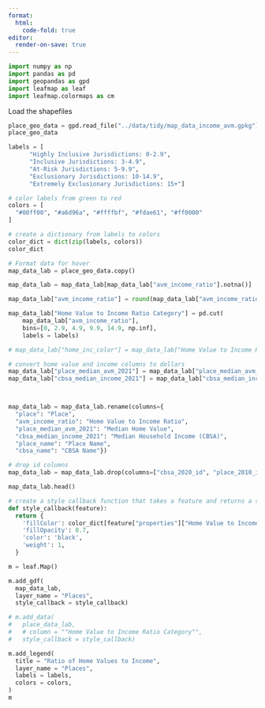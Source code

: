 ```yaml
---
format:
  html:
    code-fold: true
editor:
  render-on-save: true
---
```



```python
import numpy as np
import pandas as pd
import geopandas as gpd
import leafmap as leaf
import leafmap.colormaps as cm
```

Load the shapefiles



```python
place_geo_data = gpd.read_file("../data/tidy/map_data_income_avm.gpkg")
place_geo_data
```


```python
labels = [
      "Highly Inclusive Jurisdictions: 0-2.9",
      "Inclusive Jurisdictions: 3-4.9",
      "At-Risk Jurisdictions: 5-9.9",
      "Exclusionary Jurisdictions: 10-14.9",
      "Extremely Exclusionary Jurisdictions: 15+"]

# color labels from green to red
colors = [
  "#00ff00", "#a6d96a", "#ffffbf", "#fdae61", "#ff0000"
]

# create a dictionary from labels to colors
color_dict = dict(zip(labels, colors))
color_dict
```


```python

# Format data for hover
map_data_lab = place_geo_data.copy()

map_data_lab = map_data_lab[map_data_lab["avm_income_ratio"].notna()]

map_data_lab["avm_income_ratio"] = round(map_data_lab["avm_income_ratio"], 1)

map_data_lab["Home Value to Income Ratio Category"] = pd.cut(
    map_data_lab["avm_income_ratio"],
    bins=[0, 2.9, 4.9, 9.9, 14.9, np.inf],
    labels = labels)

# map_data_lab["home_inc_color"] = map_data_lab["Home Value to Income Ratio Category"].map(color_dict)

# convert home value and income columns to dollars
map_data_lab["place_median_avm_2021"] = map_data_lab["place_median_avm_2021"].apply(lambda x: "${:,.0f}".format(x))
map_data_lab["cbsa_median_income_2021"] = map_data_lab["cbsa_median_income_2021"].apply(lambda x: "${:,.0f}".format(x))



map_data_lab = map_data_lab.rename(columns={
  "place": "Place",
  "avm_income_ratio": "Home Value to Income Ratio",
  "place_median_avm_2021": "Median Home Value",
  "cbsa_median_income_2021": "Median Household Income (CBSA)",
  "place_name": "Place Name",
  "cbsa_name": "CBSA Name"})

# drop id columns
map_data_lab = map_data_lab.drop(columns=["cbsa_2020_id", "place_2010_id"])

```

```python

map_data_lab.head()
```



```python

# create a style callback function that takes a feature and returns a style dictionary
def style_callback(feature):
  return {
    'fillColor': color_dict[feature["properties"]["Home Value to Income Ratio Category"]],
    'fillOpacity': 0.7,
    'color': 'black',
    'weight': 1,
  }
```



```python
m = leaf.Map()

m.add_gdf(
  map_data_lab,
  layer_name = "Places",
  style_callback = style_callback)

# m.add_data(
#   place_data_lab,
#   # column = ""Home Value to Income Ratio Category"",
#   style_callback = style_callback)

m.add_legend(
  title = "Ratio of Home Values to Income",
  layer_name = "Places",
  labels = labels,
  colors = colors,
)
m
```
